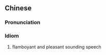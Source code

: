 {{also|舌灿莲花}}
==Chinese==
{{zh-forms|s=舌灿莲花|type=112}}

===Pronunciation===
{{zh-pron
|m=shé càn liánhuā
|cat=id
}}

===Idiom===
{{zh-idiom}}

# flamboyant and pleasant sounding speech
